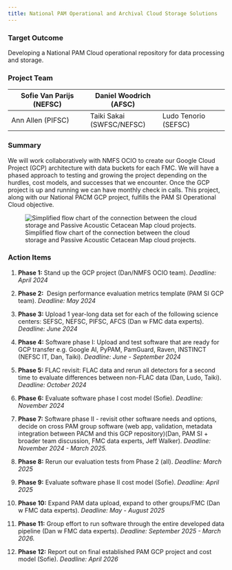 ```yaml
---
title: National PAM Operational and Archival Cloud Storage Solutions 
---
```


### Target Outcome

Developing a National PAM Cloud operational repository for data processing and storage.

### Project Team

| Sofie Van Parijs (NEFSC) | Daniel Woodrich (AFSC)    |                      |
|--------------------------|------------------------|----------------------|
| Ann Allen (PIFSC)        | Taiki Sakai (SWFSC/NEFSC) | Ludo Tenorio (SEFSC) |

### Summary

We will work collaboratively with NMFS OCIO to create our Google Cloud Project (GCP) architecture with data buckets for each FMC. We will have a phased approach to testing and growing the project depending on the hurdles, cost models, and successes that we encounter. Once the GCP project is up and running we can have monthly check in calls. This project, along with our National PACM GCP project, fulfills the PAM SI Operational Cloud objective. 

![Simplified flow chart of the connection between the cloud storage and Passive Acoustic Cetacean Map cloud projects.](images/GCP flowchart.png)

### Action Items

1.  **Phase 1:** Stand up the GCP project (Dan/NMFS OCIO team). *Deadline: April 2024*

2.  **Phase 2:**  Design performance evaluation metrics template (PAM SI GCP team). *Deadline: May 2024*

3.  **Phase 3:** Upload 1 year-long data set for each of the following science centers: SEFSC, NEFSC, PIFSC, AFCS (Dan w FMC data experts). *Deadline: June 2024*

4.  **Phase 4:** Software phase I: Upload and test software that are ready for GCP transfer e.g. Google AI, PyPAM, PamGuard, Raven, INSTINCT  (NEFSC IT, Dan, Taiki). *Deadline: June - September 2024*

5.  **Phase 5:** FLAC revisit: FLAC data and rerun all detectors for a second time to evaluate differences between non-FLAC data (Dan, Ludo, Taiki). *Deadline: October 2024*

6.  **Phase 6:** Evaluate software phase I cost model (Sofie). *Deadline: November 2024*

7.  **Phase 7:** Software phase II - revisit other software needs and options, decide on cross PAM group software (web app, validation, metadata integration between PACM and this GCP repository)(Dan, PAM SI + broader team discussion, FMC data experts, Jeff Walker). *Deadline: November 2024 - March 2025.*

8.  **Phase 8:** Rerun our evaluation tests from Phase 2 (all). *Deadline: March 2025*

9.  **Phase 9:** Evaluate software phase II cost model (Sofie). *Deadline: April 2025*

10. **Phase 10:** Expand PAM data upload, expand to other groups/FMC (Dan w FMC data experts). *Deadline: May - August 2025*

11. **Phase 11:** Group effort to run software through the entire developed data pipeline (Dan w FMC data experts). *Deadline: September 2025 - March 2026.*

12. **Phase 12:** Report out on final established PAM GCP project and cost model (Sofie). *Deadline: April 2026*
